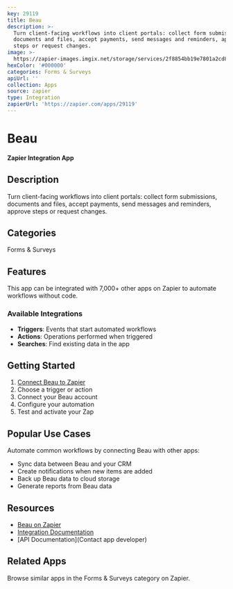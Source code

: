 ```yaml
---
key: 29119
title: Beau
description: >-
  Turn client-facing workflows into client portals: collect form submissions,
  documents and files, accept payments, send messages and reminders, approve
  steps or request changes.
image: >-
  https://zapier-images.imgix.net/storage/services/2f8854bb19e7801a2cd831e71b177eb6.png?auto=format%2Ccompress&ixlib=python-3.0.0&q=50
hexColor: '#000000'
categories: Forms & Surveys
apiUrl: ''
collection: Apps
source: zapier
type: Integration
zapierUrl: 'https://zapier.com/apps/29119'
---
```

# Beau

**Zapier Integration App**

## Description

Turn client-facing workflows into client portals: collect form submissions, documents and files, accept payments, send messages and reminders, approve steps or request changes.

## Categories

Forms & Surveys

## Features

This app can be integrated with 7,000+ other apps on Zapier to automate workflows without code.

### Available Integrations

- **Triggers**: Events that start automated workflows
- **Actions**: Operations performed when triggered
- **Searches**: Find existing data in the app

## Getting Started

1. [Connect Beau to Zapier](https://zapier.com/apps/29119)
2. Choose a trigger or action
3. Connect your Beau account
4. Configure your automation
5. Test and activate your Zap

## Popular Use Cases

Automate common workflows by connecting Beau with other apps:

- Sync data between Beau and your CRM
- Create notifications when new items are added
- Back up Beau data to cloud storage
- Generate reports from Beau data

## Resources

- [Beau on Zapier](https://zapier.com/apps/29119)
- [Integration Documentation](https://zapier.com/apps/29119/integrations)
- [API Documentation](Contact app developer)

## Related Apps

Browse similar apps in the Forms & Surveys category on Zapier.
